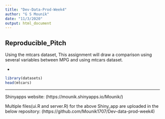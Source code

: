 ---
title: "Dev-Data-Prod-Week4"
author: "G S Mounik"
date: "11/3/2020"
output: html_document
---

## Reproducible_Pitch

Using the mtcars dataset, This assignment will draw a comparison using several variables between  MPG and using mtcars dataset.

- 

```{r}
library(datasets)
head(mtcars)
```
---

Shinyapps website: (https://mounik.shinyapps.io/Mounik/)

Multiple files(ui.R and server.R) for the above Shiny_app are uploaded in the below repository: 
(https://github.com/Mounik1707/Dev-data-prod-week4)
